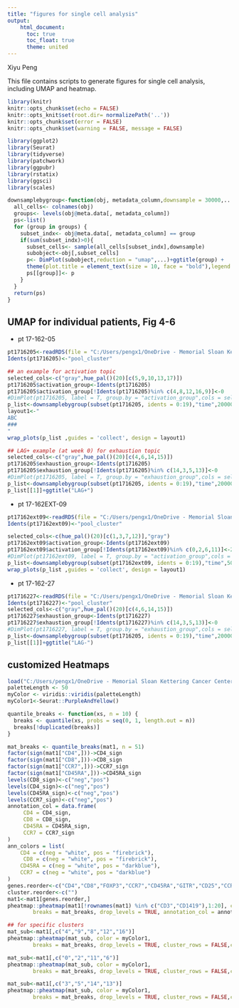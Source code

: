 ```yaml
---
title: "figures for single cell analysis"
output:
    html_document:
      toc: true
      toc_float: true 
      theme: united
---
```

Xiyu Peng

This file contains scripts to generate figures for single cell analysis, including UMAP and heatmap.

```r
library(knitr)
knitr::opts_chunk$set(echo = FALSE)
knitr::opts_knit$set(root.dir= normalizePath('..'))
knitr::opts_chunk$set(error = FALSE)
knitr::opts_chunk$set(warning = FALSE, message = FALSE) 
```

```r
library(ggplot2)
library(Seurat)
library(tidyverse)
library(patchwork)
library(ggpubr)
library(rstatix)
library(ggsci)
library(scales)
```

```r
downsamplebygroup<-function(obj, metadata_column,downsample = 30000,...){
  all_cells<- colnames(obj)
  groups<- levels(obj@meta.data[, metadata_column])
  ps<-list()
  for (group in groups) {
    subset_indx<- obj@meta.data[, metadata_column] == group
    if(sum(subset_indx)>0){
      subset_cells<- sample(all_cells[subset_indx],downsample)
      subobject<-obj[,subset_cells]
      p<- DimPlot(subobject,reduction = "umap",...)+ggtitle(group) +
      theme(plot.title = element_text(size = 10, face = "bold"),legend.position = "none")
      ps[[group]]<- p
    }
  }
  return(ps)
}
```



## UMAP for individual patients, Fig 4-6

* pt 17-162-05

```r
pt1716205<-readRDS(file = "C:/Users/pengx1/OneDrive - Memorial Sloan Kettering Cancer Center/Desktop/seurat_objects/seurat_pt17-162-05redo_v2.rds")
Idents(pt1716205)<-"pool_cluster"

## an example for activation topic
selected_cols<-c("gray",hue_pal()(20)[c(5,9,10,13,17)])
pt1716205$activation_group<-Idents(pt1716205)
pt1716205$activation_group[!Idents(pt1716205)%in% c(4,8,12,16,9)]<-0
#DimPlot(pt1716205, label = T, group.by = "activation_group",cols = selected_cols)
p_list<-downsamplebygroup(subset(pt1716205, idents = 0:19),"time",20000, group.by = "activation_group",cols = selected_cols,label = TRUE)
layout1<-"
ABC
###
"
wrap_plots(p_list ,guides = 'collect', design = layout1)
```

```r
## LAG+ example (at week 0) for exhaustion topic
selected_cols<-c("gray",hue_pal()(20)[c(4,6,14,15)])
pt1716205$exhaustion_group<-Idents(pt1716205)
pt1716205$exhaustion_group[!Idents(pt1716205)%in% c(14,3,5,13)]<-0
#DimPlot(pt1716205, label = T, group.by = "exhaustion_group",cols = selected_cols)
p_list<-downsamplebygroup(subset(pt1716205, idents = 0:19),"time",20000, group.by = "exhaustion_group",cols = selected_cols,label = TRUE)
p_list[[1]]+ggtitle("LAG+")
```

* pt 17-162EXT-09

```r
pt17162ext09<-readRDS(file = "C:/Users/pengx1/OneDrive - Memorial Sloan Kettering Cancer Center/Desktop/seurat_objects/seurat_pt17-162EXT-09redo_v2.rds")
Idents(pt17162ext09)<-"pool_cluster"

selected_cols<-c(hue_pal()(20)[c(1,3,7,12)],"gray")
pt17162ext09$activation_group<-Idents(pt17162ext09)
pt17162ext09$activation_group[!Idents(pt17162ext09)%in% c(0,2,6,11)]<-21
#DimPlot(pt17162ext09, label = T, group.by = "activation_group",cols = selected_cols)
p_list<-downsamplebygroup(subset(pt17162ext09, idents = 0:19),"time",5000, group.by = "activation_group",cols = selected_cols)
wrap_plots(p_list ,guides = 'collect', design = layout1)
```

* pt 17-162-27

```r
pt1716227<-readRDS(file = "C:/Users/pengx1/OneDrive - Memorial Sloan Kettering Cancer Center/Desktop/seurat_objects/seurat_pt17-162-27redo_v2.rds")
Idents(pt1716227)<-"pool_cluster"
selected_cols<-c("gray",hue_pal()(20)[c(4,6,14,15)])
pt1716227$exhaustion_group<-Idents(pt1716227)
pt1716227$exhaustion_group[!Idents(pt1716227)%in% c(14,3,5,13)]<-0
#DimPlot(pt1716227, label = T, group.by = "exhaustion_group",cols = selected_cols)
p_list<-downsamplebygroup(subset(pt1716205, idents = 0:19),"time",20000, group.by = "exhaustion_group",cols = selected_cols,label = TRUE)
p_list[[1]]+ggtitle("LAG-")
```



## customized Heatmaps

```r
load("C:/Users/pengx1/OneDrive - Memorial Sloan Kettering Cancer Center/Desktop/seurat_objects/average_cluster_new.Rdata")
paletteLength <- 50
myColor <- viridis::viridis(paletteLength)
myColor1<-Seurat::PurpleAndYellow()

quantile_breaks <- function(xs, n = 10) {
  breaks <- quantile(xs, probs = seq(0, 1, length.out = n))
  breaks[!duplicated(breaks)]
}

mat_breaks <- quantile_breaks(mat1, n = 51)
factor(sign(mat1["CD4",]))->CD4_sign
factor(sign(mat1["CD8",]))->CD8_sign
factor(sign(mat1["CCR7",]))->CCR7_sign
factor(sign(mat1["CD45RA",]))->CD45RA_sign
levels(CD8_sign)<-c("neg","pos")
levels(CD4_sign)<-c("neg","pos")
levels(CD45RA_sign)<-c("neg","pos")
levels(CCR7_sign)<-c("neg","pos")
annotation_col = data.frame(
     CD4 = CD4_sign, 
     CD8 = CD8_sign,
     CD45RA = CD45RA_sign,
     CCR7 = CCR7_sign
)
ann_colors = list(
    CD4 = c(neg = "white", pos = "firebrick"),
     CD8 = c(neg = "white", pos = "firebrick"),
    CD45RA = c(neg = "white", pos = "darkblue"),
    CCR7 = c(neg = "white", pos = "darkblue") 
)
genes.reorder<-c("CD4","CD8","FOXP3","CCR7","CD45RA","GITR","CD25","CCR4","CD27","CD28","CD127","TBET","GZM-B","CD57","EOMES","LAG3","CXCR5","HLADR","KI67","TIM3","CD38","ICOS","CTLA4","PD1","TIGIT")
cluster.reorder<-c("")
mat1<-mat1[genes.reorder,]
pheatmap::pheatmap(mat1[!rownames(mat1) %in% c("CD3","CD1419"),1:20], color = myColor1, 
        breaks = mat_breaks, drop_levels = TRUE, annotation_col = annotation_col,annotation_colors = ann_colors,cluster_rows = FALSE)


```
```r
## for specific clusters
mat_sub<-mat1[,c("4","9","8","12","16")]
pheatmap::pheatmap(mat_sub, color = myColor1, 
        breaks = mat_breaks, drop_levels = TRUE, cluster_rows = FALSE,cluster_cols = FALSE)

mat_sub<-mat1[,c("0","2","11","6")]
pheatmap::pheatmap(mat_sub, color = myColor1, 
        breaks = mat_breaks, drop_levels = TRUE, cluster_rows = FALSE,cluster_cols = FALSE)

mat_sub<-mat1[,c("3","5","14","13")]
pheatmap::pheatmap(mat_sub, color = myColor1, 
        breaks = mat_breaks, drop_levels = TRUE, cluster_rows = FALSE,cluster_cols = FALSE)
```



